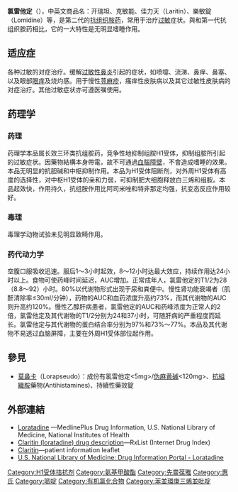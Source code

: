 {{medical}}
{{NoteTA|G1=Chemistry|G2=Medicine}}
{{drugbox |
| IUPAC_name = Ethyl 4-(8-chloro-5,6-dihydro-11H-<br />benzo[5,6]cyclohepta[1,2-b]pyridin-<br />11-ylidine)-1-piperidine carboxylate
| image = Loratadin.svg
| CAS_number_Ref = {{cascite|correct|??}}
| CAS_number = 79794-75-5
| ChemSpiderID_Ref = {{chemspidercite|correct|chemspider}}
| ChemSpiderID = 3820
| ATC_prefix = R06
| ATC_suffix = AX13
| PubChem = 3957
| DrugBank = APRD00384
| IUPHAR_ligand = 7216
| DrugBank2_Ref = {{drugbankcite|changed|drugbank}}
| DrugBank2 = DB00455
| UNII_Ref = {{fdacite|correct|FDA}}
| UNII = 7AJO3BO7QN
| KEGG_Ref = {{keggcite|correct|kegg}}
| KEGG = D00364
| ChEMBL_Ref = {{ebicite|correct|EBI}}
| ChEMBL = 998
| C = 22 | H = 23 | Cl = 1 | N = 2 | O = 2
| molecular_weight = 382.88 g/mol
| smiles = CCOC(=O)N1CCC(=C2c3ccc(Cl)cc3CCc3cccnc23)CC1
| bioavailability = 接近100%
| protein_bound =
| metabolism = 肝
| elimination_half-life = 8 小时 (代谢 12-24 小时)
| excretion = 40% 代谢物通过尿液排泄<br />另约40%通过粪便排泄
| pregnancy_AU = B1
| pregnancy_US = B
| pregnancy_category =
| legal_UK = GSL
| legal_US = OTC
| legal_status = [[Over-the-counter_drug|OTC]]<small>([[加拿大|加拿大]])</small>|
| legal_status = [[Over-the-counter_drug|OTC]]<small>([[中国|中国]])</small>
| routes_of_administration = 口服
}}
'''氯雷他定'''（{{lang-en|Loratadine}}），中英文商品名：开瑞坦、克敏能、佳力天（Laritin）、樂敏錠（Lomidine）等，是第二代的[[抗組織胺藥|抗组织胺药]]，常用于治疗[[过敏|过敏]]症状。與和第一代抗组织胺药相比，它的一大特性是无明显嗜睡作用。

== 适应症 ==
各种过敏的对症治疗。缓解[[过敏性鼻炎|过敏性鼻炎]]引起的症状，如喷嚏、流涕、鼻痒、鼻塞、以及眼部[[眼痒|眼痒]]及烧灼感。用于慢性[[荨麻疹|荨麻疹]]，瘙痒性皮肤病以及其它过敏性皮肤病的对症治疗。其他过敏症状亦可遵医嘱使用。

== 药理学 ==
=== 药理 ===
药理学本品属长效三环类抗组胺药，竞争性地抑制组胺H1受体，抑制组胺所引起的过敏症状。因藥物結構本身帶電，故不可通過[[血腦障壁|血腦障壁]]，不會造成嗜睡的效果。本品无明显的抗胆碱和中枢抑制作用。本品为H1受体阻断剂，对外周H1受体有高度的选择性，对中枢H1受体的亲和力弱，可抑制肥大细胞释放白三烯和组胺。本品起效快，作用持久，抗组胺作用比阿司米唑和特非那定均强，抗变态反应作用较好。

=== 毒理 ===
毒理学动物试验未见明显致畸作用。

=== 药代动力学 ===
空腹口服吸收迅速。服后1～3小时起效，8～12小时达最大效应，持续作用达24小时以上。食物可使药峰时间延迟，AUC增加。正常成年人，氯雷他定的T1/2为28（8.8～92）小时。80%以代谢物形式出现于尿和粪便中。慢性肾功能衰竭者（肌酐清除率≤30ml/分钟），药物的AUC和血药浓度升高约73%，而其代谢物的AUC则升高约120%。慢性乙醇肝病患者，氯雷他定的AUC和药峰浓度为正常人的2倍，氯雷他定及其代谢物的T1/2分别为24和37小时，可随肝病的严重程度而延长。氯雷他定与其代谢物的蛋白结合率分别为97%和73%～77%。本品及其代谢物不易透过血脑屏障，主要在外周H1受体部位起作用。

==參見==
*[[莫鼻卡|莫鼻卡]]（Lorapseudo）：成份有氯雷他定<5mg>/[[伪麻黄碱|伪麻黄碱]]<120mg>、[[抗組織胺|抗組織胺]]藥物(Antihistamines)、持續性藥效錠

==外部連結==
{{commonscat|Loratadine }}
* [http://www.nlm.nih.gov/medlineplus/druginfo/meds/a697038.html Loratadine] {{Wayback|url=http://www.nlm.nih.gov/medlineplus/druginfo/meds/a697038.html |date=20140105114623 }}—MedlinePlus Drug Information, U.S. National Library of Medicine, National Institutes of Health
* [https://web.archive.org/web/20070625170636/http://www.rxlist.com/cgi/generic/lorat.htm Claritin (loratadine) drug description]—RxList (Internet Drug Index)
* [https://web.archive.org/web/20080913141356/http://www.claritin.com/pdf/readthebox/claritin_tablets.pdf Claritin]—patient information leaflet
* [http://druginfo.nlm.nih.gov/drugportal/dpdirect.jsp?name=Loratadine U.S. National Library of Medicine: Drug Information Portal - Loratadine] {{Wayback|url=http://druginfo.nlm.nih.gov/drugportal/dpdirect.jsp?name=Loratadine |date=20140411091929 }}

{{Antihistamines}}
{{Histaminergics}}

[[Category:H1受体拮抗剂|Category:H1受体拮抗剂]]
[[Category:氨基甲酸酯|Category:氨基甲酸酯]]
[[Category:先靈葆雅|Category:先靈葆雅]]
[[Category:惠氏|Category:惠氏]]
[[Category:哌啶|Category:哌啶]]
[[Category:有机氯化合物|Category:有机氯化合物]]
[[Category:苯並環庚三烯並吡啶|Category:苯並環庚三烯並吡啶]]